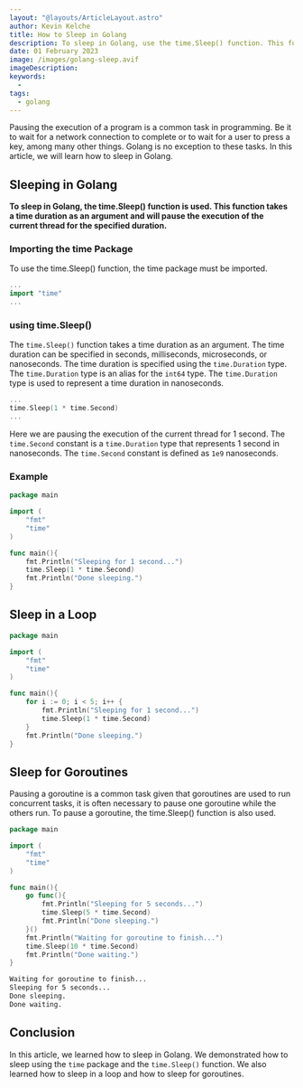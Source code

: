 ```yaml
---
layout: "@layouts/ArticleLayout.astro"
author: Kevin Kelche
title: How to Sleep in Golang
description: To sleep in Golang, use the time.Sleep() function. This function will pause the execution of the current thread for the specified duration.
date: 01 February 2023
image: /images/golang-sleep.avif
imageDescription:
keywords:
  -
tags:
  - golang
---
```



Pausing the execution of a program is a common task in programming. Be it to wait for a network connection to complete or to wait for a user to press a key, among many other things. Golang is no exception to these tasks. In this article, we will learn how to sleep in Golang.

## Sleeping in Golang

**To sleep in Golang, the time.Sleep() function is used. This function takes a time duration as an argument and will pause the execution of the current thread for the specified duration.**

### Importing the time Package

To use the time.Sleep() function, the time package must be imported.

```go title="main.go"
...
import "time"
...
```

### using time.Sleep()

The `time.Sleep()` function takes a time duration as an argument. The time duration can be specified in seconds, milliseconds, microseconds, or nanoseconds. The time duration is specified using the `time.Duration` type. The `time.Duration` type is an alias for the `int64` type. The `time.Duration` type is used to represent a time duration in nanoseconds.

```go title="main.go"
...
time.Sleep(1 * time.Second)
...
```

Here we are pausing the execution of the current thread for 1 second. The `time.Second` constant is a `time.Duration` type that represents 1 second in nanoseconds. The `time.Second` constant is defined as `1e9` nanoseconds.

### Example

```go title="main.go"
package main

import (
    "fmt"
    "time"
)

func main(){
    fmt.Println("Sleeping for 1 second...")
    time.Sleep(1 * time.Second)
    fmt.Println("Done sleeping.")
}
```

## Sleep in a Loop

```go title="main.go"
package main

import (
    "fmt"
    "time"
)

func main(){
    for i := 0; i < 5; i++ {
        fmt.Println("Sleeping for 1 second...")
        time.Sleep(1 * time.Second)
    }
    fmt.Println("Done sleeping.")
}
```

## Sleep for Goroutines

Pausing a goroutine is a common task given that goroutines are used to run concurrent tasks, it is often necessary to pause one goroutine while the others run. To pause a goroutine, the time.Sleep() function is also used.

```go title="main.go"
package main

import (
    "fmt"
    "time"
)

func main(){
    go func(){
        fmt.Println("Sleeping for 5 seconds...")
        time.Sleep(5 * time.Second)
        fmt.Println("Done sleeping.")
    }()
    fmt.Println("Waiting for goroutine to finish...")
    time.Sleep(10 * time.Second)
    fmt.Println("Done waiting.")
}
```

```bash title="Output"
Waiting for goroutine to finish...
Sleeping for 5 seconds...
Done sleeping.
Done waiting.
```

## Conclusion

In this article, we learned how to sleep in Golang. We demonstrated how to sleep using the `time` package and the `time.Sleep()` function. We also learned how to sleep in a loop and how to sleep for goroutines.
